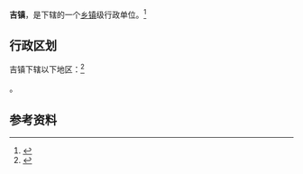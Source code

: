 {{中国乡级行政区|61/08/26/106/000}}

'''吉镇'''，是{{PRC admin/fullname|61/08/26/106/000|3}}下辖的一个[[乡镇|乡镇]]级行政单位。<ref>{{PRC admin/ref sgc|{{PRC admin/parent|61/08/26/106/000}}}}</ref>

== 行政区划 ==

吉镇下辖以下地区：<ref>{{PRC admin/ref sgc|61/08/26/106/000}}</ref>

{{PRC admin/children|61/08/26/106/000}}。

== 参考资料 ==

{{reflist}}

{{行政区划小作品}}
{{PRC admin/navcat|61/08/26/106/000}}